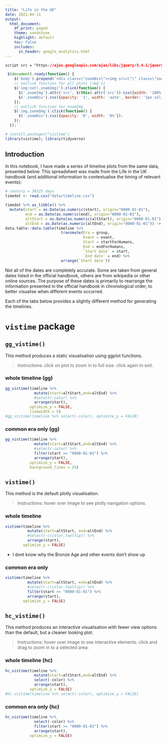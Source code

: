 ```yaml
---
title: "Life in the UK"
date: 2021-04-11
output: 
  html_document:
    df_print: paged
    theme: sandstone
    highlight: default
    toc: false
    includes: 
      in_header: google_analytics.html
---
```


```css
script src = "https://ajax.googleapis.com/ajax/libs/jquery/3.4.1/jquery.min.js"
```

```js
 $(document).ready(function() {
    $('body').prepend('<div class=\"zoomDiv\"><img src=\"\" class=\"zoomImg\"></div>');
    // onClick function for all plots (img's)
    $('img:not(.zoomImg)').click(function() {
      $('.zoomImg').attr('src', $(this).attr('src')).css({width: '100%'});
      $('.zoomDiv').css({opacity: '1', width: 'auto', border: '1px solid white', borderRadius: '5px', position: 'fixed', top: '50%', left: '50%', marginRight: '-50%', transform: 'translate(-50%, -50%)', boxShadow: '0px 0px 50px #888888', zIndex: '50', overflow: 'auto', maxHeight: '100%'});
    });
    // onClick function for zoomImg
    $('img.zoomImg').click(function() {
      $('.zoomDiv').css({opacity: '0', width: '0%'}); 
    });
  });
```

```r
# install.packages("vistime")
library(vistime); library(tidyverse)
```

## Introduction

In this notebook, I have made a series of timeline plots from the same data, presented below. This spreadsheet was made from the Life in the UK handbook (and additional information to contextualise the timing of relevant events):

```r
# century = 36525 days
timedat <- read.csv("data/timeline.csv")

timedat %>% as_tibble() %>% 
  mutate(start = as.Date(as.numeric(start), origin="0000-01-01"),
         end = as.Date(as.numeric(end), origin="0000-01-01"),
         altStart = as.Date(as.numeric(altStart), origin="0000-01-01"),
         altEnd = as.Date(as.numeric(altEnd), origin="0000-01-01")) -> timeline
data.table::data.table(timeline %>% 
                         transmute(Era = group,
                                   Event = event,
                                   Start = startForHumans,
                                   End = endForHumans,
                                   `Start date` = start,
                                   `End date` = end) %>% 
                         arrange(`Start date`))
```

Not all of the dates are completely accurate. Some are taken from general dates listed in the official handbook, others are from wikipedia or other online sources. The purpose of these dates is primarily to rearrange the information presented in the official handbook in chronological order, to better visualise when different events occurred.

</hr>

Each of the tabs below provides a slightly different method for generating the timelines.

# `vistime` package {.tabset}

## `gg_vistime()` 

This method produces a static visualisation using ggplot functions.

> Instructions: click on plot to zoom in to full size. click again to exit.

### whole timeline (gg)

```r
gg_vistime(timeline %>% 
             mutate(start=altStart,end=altEnd) %>% 
             #select(-color) %>% 
             arrange(start), 
           optimize_y = FALSE,
           linewidth = 5)
#gg_vistime(timeline %>% select(-color), optimize_y = FALSE)
```

### common era only (gg)

```r
gg_vistime(timeline %>% 
             mutate(start=altStart,end=altEnd) %>% 
             #select(-color) %>% 
             filter(start >= "0000-01-01") %>% 
             arrange(start), 
           optimize_y = FALSE,
           background_lines = 25) 
```

## `vistime()` 

This method is the default plotly visualisation.

> Instructions: hover over image to see plotly navigation options.

### whole timeline

```r
vistime(timeline %>% 
          mutate(start=altStart, end=altEnd) %>% 
          #select(-c(color,tooltip)) %>% 
          arrange(start), 
        optimize_y = FALSE)
```

- I dont know why the Bronze Age and other events don't show up

### common era only

```r
vistime(timeline %>% 
          mutate(start=altStart, end=altEnd) %>% 
          #select(-c(color,tooltip)) %>% 
          filter(start >= "0000-01-01") %>% 
          arrange(start), 
        optimize_y = FALSE)
```


## `hc_vistime()` 

This method produces an interactive visualisation with fewer view options than the default, but a cleaner looking plot.

> Instructions: hover over image to see interactive elements. click and drag to zoom in to a selected area.

### whole timeline (hc)

```r
hc_vistime(timeline %>% 
             mutate(start=altStart,end=altEnd) %>% 
             select(-color) %>% 
             arrange(start), 
           optimize_y = FALSE)
#hc_vistime(timeline %>% select(-color), optimize_y = FALSE)
```

### common era only (hc)

```r
hc_vistime(timeline %>% 
             select(-color) %>% 
             filter(start >= "0000-01-01") %>% 
             arrange(start), 
           optimize_y = FALSE)
```

